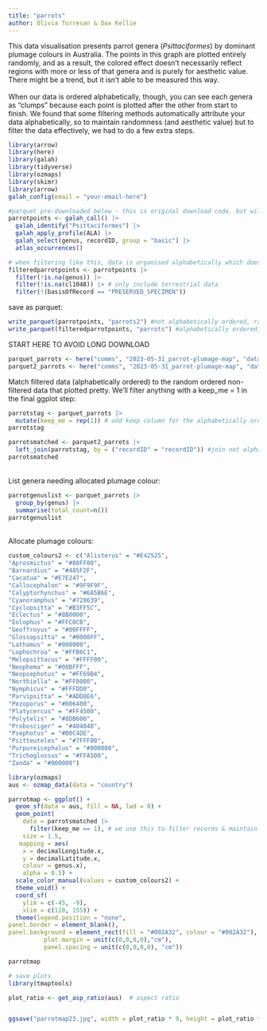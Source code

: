 ```yaml
---
title: "parrots"
author: Olivia Torresan & Dax Kellie 
---
```


This data visualisation presents parrot genera (*Psittaciformes*) by dominant plumage colours in Australia. The points in this graph are plotted entirely randomly, and as a result, the colored effect doesn't necessarily reflect regions with more or less of that genera and is purely for aesthetic value. There might be a trend, but it isn't able to be measured this way. \
\
When our data is ordered alphabetically, though, you can see each genera as "clumps" because each point is plotted after the other from start to finish. We found that some filtering methods automatically attribute your data alphabetically, so to maintain randomness (and aesthetic value) but to filter the data effectively, we had to do a few extra steps.

```r
library(arrow)
library(here)
library(galah)
library(tidyverse)
library(ozmaps)
library(skimr)
library(arrow)
galah_config(email = "your-email-here")
```

```r
#parquet pre-downloaded below - this is original download code, but will take some time to download
parrotpoints <- galah_call() |>
  galah_identify("Psittaciformes") |>
  galah_apply_profile(ALA) |>
  galah_select(genus, recordID, group = "basic") |>
  atlas_occurrences()
```


```r
# when filtering like this, data is organised alphabetically which doesn't give our map the desired effect
filteredparrotpoints <- parrotpoints |>
  filter(!is.na(genus)) |>
  filter(!is.na(cl1048)) |> # only include terrestrial data 
  filter(!(basisOfRecord == "PRESERVED_SPECIMEN"))
```

save as parquet:

```r
write_parquet(parrotpoints, "parrots2") #not alphabetically ordered, random data 
write_parquet(filteredparrotpoints, "parrots") #alphabetically ordered, filtered data 
```

START HERE TO AVOID LONG DOWNLOAD

```r
parquet_parrots <- here("comms", "2023-05-31_parrot-plumage-map", "data", "parrots")
parquet2_parrots <- here("comms", "2023-05-31_parrot-plumage-map", "data", "parrots2")
```

Match filtered data (alphabetically ordered) to the random ordered non-filtered data that plotted pretty. We'll filter anything with a keep_me = 1 in the final ggplot step:

```r
parrotstag <- parquet_parrots |>
  mutate(keep_me = rep(1)) # add keep column for the alphabetically ordered / filtered data 
parrotstag
```

```r
parrotsmatched <- parquet2_parrots |>
  left_join(parrotstag, by = ("recordID" = "recordID")) #join not alphabetically ordered data (non filtered) to the alphabetically ordered data (filtered) by record_ID column to maintain random order. 
parrotsmatched
```

\
List genera needing allocated plumage colour:

```r
parrotgenuslist <- parquet_parrots |>
  group_by(genus) |>
  summarise(total_count=n()) 
parrotgenuslist
```

\
Allocate plumage colours:

```r
custom_colours2 <- c("Alisterus" = "#E42525",
"Aprosmictus" = "#88FF00",
"Barnardius" = "#485F2F",
"Cacatua" = "#E7E247",
"Callocephalon" = "#9F9F9F",
"Calyptorhynchus" = "#6A5B6E",
"Cyanoramphus" = "#728639",
"Cyclopsitta" = "#B3FF5C",
"Eclectus" = "#8B0000",
"Eolophus" = "#FFC0CB",
"Geoffroyus" = "#00FFFF",
"Glossopsitta" = "#0000FF",
"Lathamus" = "#008000",
"Lophochroa" = "#FFB6C1",
"Melopsittacus" = "#FFFF00",
"Neophema" = "#00BFFF",
"Neopsephotus" = "#FF69B4",
"Northiella" = "#FF0000",
"Nymphicus" = "#FFFDD0",
"Parvipsitta" = "#ADD8E6",
"Pezoporus" = "#006400",
"Platycercus" = "#FF4500",
"Polytelis" = "#8DB600",
"Probosciger" = "#404040",
"Psephotus" = "#B0C4DE",
"Psitteuteles" = "#7FFF00",
"Purpureicephalus" = "#800080",
"Trichoglossus" = "#FFA500",
"Zanda" = "#000000")

```

```r
library(ozmaps)
aus <- ozmap_data(data = "country")

parrotmap <- ggplot() +
  geom_sf(data = aus, fill = NA, lwd = 0) +
  geom_point(
    data = parrotsmatched |>
      filter(keep_me == 1), # we use this to filter records & maintain random ordering. it also removes ocean points 
    size = 1.5,
   mapping = aes(
    x = decimalLongitude.x,
    y = decimalLatitude.x,
    colour = genus.x),
    alpha = 0.5) +
  scale_color_manual(values = custom_colours2) +
  theme_void() +
  coord_sf(
    ylim = c(-45, -9),
    xlim = c(110, 155)) +
  theme(legend.position = "none",
panel.border = element_blank(),
panel.background = element_rect(fill = "#002A32", colour = "#002A32"), # remove white space from x/y region
          plot.margin = unit(c(0,0,0,0),"cm"),
          panel.spacing = unit(c(0,0,0,0), "cm"))

parrotmap

```

```r
# save plots
library(tmaptools)

plot_ratio <- get_asp_ratio(aus)  # aspect ratio


ggsave("parrotmap23.jpg", width = plot_ratio * 9, height = plot_ratio * 8.08)
```
